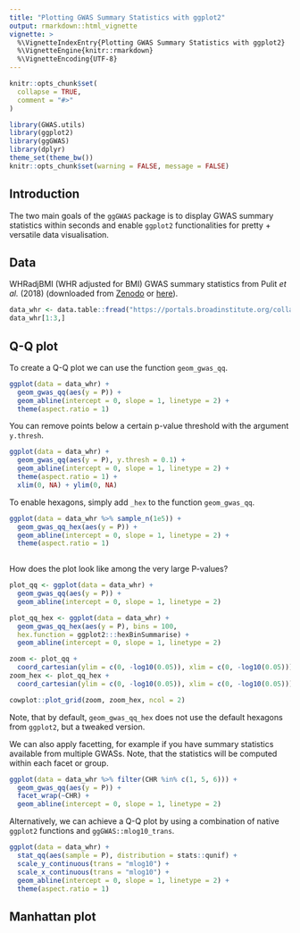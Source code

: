 ```yaml
---
title: "Plotting GWAS Summary Statistics with ggplot2"
output: rmarkdown::html_vignette
vignette: >
  %\VignetteIndexEntry{Plotting GWAS Summary Statistics with ggplot2}
  %\VignetteEngine{knitr::rmarkdown}
  %\VignetteEncoding{UTF-8}
---
```


```r
knitr::opts_chunk$set(
  collapse = TRUE,
  comment = "#>"
)
```


```r
library(GWAS.utils)
library(ggplot2)
library(ggGWAS)
library(dplyr)
theme_set(theme_bw())
knitr::opts_chunk$set(warning = FALSE, message = FALSE)

```



## Introduction

The two main goals of the `ggGWAS` package is to display GWAS summary statistics within seconds and enable `ggplot2` functionalities for pretty + versatile data visualisation.  



## Data

WHRadjBMI (WHR adjusted for BMI) GWAS summary statistics from Pulit _et al._ (2018) (downloaded from [Zenodo](https://zenodo.org/record/1251813#.XUqYvlCxXUJ) or [here](https://portals.broadinstitute.org/collaboration/giant/index.php/GIANT_consortium_data_files)).


```r
data_whr <- data.table::fread("https://portals.broadinstitute.org/collaboration/giant/images/6/6e/Whradjbmi.giant-ukbb.meta-analysis.combined.23May2018.HapMap2_only.txt.gz")
data_whr[1:3,]
```


## Q-Q plot



To create a Q-Q plot we can use the function `geom_gwas_qq`.

```r
ggplot(data = data_whr) + 
  geom_gwas_qq(aes(y = P)) +
  geom_abline(intercept = 0, slope = 1, linetype = 2) + 
  theme(aspect.ratio = 1)

```

You can remove points below a certain p-value threshold with the argument `y.thresh`.

```r
ggplot(data = data_whr) + 
  geom_gwas_qq(aes(y = P), y.thresh = 0.1) + 
  geom_abline(intercept = 0, slope = 1, linetype = 2) + 
  theme(aspect.ratio = 1) + 
  xlim(0, NA) + ylim(0, NA)

```


To enable hexagons, simply add `_hex` to the function `geom_gwas_qq`.

```r
ggplot(data = data_whr %>% sample_n(1e5)) + 
  geom_gwas_qq_hex(aes(y = P)) + 
  geom_abline(intercept = 0, slope = 1, linetype = 2) + 
  theme(aspect.ratio = 1)
 
```

How does the plot look like among the very large P-values?

```r

plot_qq <- ggplot(data = data_whr) + 
  geom_gwas_qq(aes(y = P)) +
  geom_abline(intercept = 0, slope = 1, linetype = 2)

plot_qq_hex <- ggplot(data = data_whr) + 
  geom_gwas_qq_hex(aes(y = P), bins = 100,
  hex.function = ggplot2:::hexBinSummarise) +
  geom_abline(intercept = 0, slope = 1, linetype = 2)

zoom <- plot_qq + 
  coord_cartesian(ylim = c(0, -log10(0.05)), xlim = c(0, -log10(0.05))) 
zoom_hex <- plot_qq_hex + 
  coord_cartesian(ylim = c(0, -log10(0.05)), xlim = c(0, -log10(0.05)))

cowplot::plot_grid(zoom, zoom_hex, ncol = 2)

```

Note, that by default, ``geom_gwas_qq_hex`` does not use the default hexagons from `ggplot2`, but a tweaked version. 


We can also apply facetting, for example if you have summary statistics available from multiple GWASs. Note, that the statistics will be computed within each facet or group.

```r
ggplot(data = data_whr %>% filter(CHR %in% c(1, 5, 6))) + 
  geom_gwas_qq(aes(y = P)) + 
  facet_wrap(~CHR) + 
  geom_abline(intercept = 0, slope = 1, linetype = 2)

```


Alternatively, we can achieve a Q-Q plot by using a combination of native `ggplot2` functions and ``ggGWAS::mlog10_trans``. 

```r
ggplot(data = data_whr) + 
  stat_qq(aes(sample = P), distribution = stats::qunif) +
  scale_y_continuous(trans = "mlog10") + 
  scale_x_continuous(trans = "mlog10") + 
  geom_abline(intercept = 0, slope = 1, linetype = 2) + 
  theme(aspect.ratio = 1)


```


## Manhattan plot

